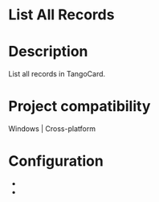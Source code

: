 ﻿# List All Records

# Description

List all records in TangoCard.

# Project compatibility

Windows | Cross-platform

# Configuration

* 
*
